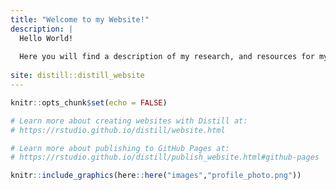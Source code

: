 ```yaml
---
title: "Welcome to my Website!"
description: |
  Hello World! 
  
  Here you will find a description of my research, and resources for my service projects such as the UCI Womxn's Caucus, and UCI's Quant and Coding Group.
  
site: distill::distill_website
---
```


```r
knitr::opts_chunk$set(echo = FALSE)

# Learn more about creating websites with Distill at:
# https://rstudio.github.io/distill/website.html

# Learn more about publishing to GitHub Pages at:
# https://rstudio.github.io/distill/publish_website.html#github-pages

```


```r
knitr::include_graphics(here::here("images","profile_photo.png"))
```

